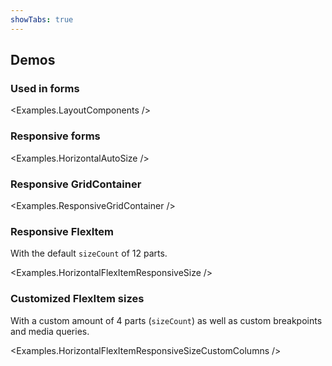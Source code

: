 ```yaml
---
showTabs: true
---
```



## Demos

### Used in forms

<Examples.LayoutComponents />

### Responsive forms

<Examples.HorizontalAutoSize />

### Responsive GridContainer

<Examples.ResponsiveGridContainer />

### Responsive FlexItem

With the default `sizeCount` of 12 parts.

<Examples.HorizontalFlexItemResponsiveSize />

### Customized FlexItem sizes

With a custom amount of 4 parts (`sizeCount`) as well as custom breakpoints and media queries.

<Examples.HorizontalFlexItemResponsiveSizeCustomColumns />
